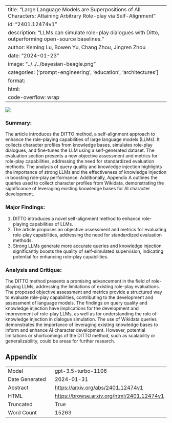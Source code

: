 
---
title: "Large Language Models are Superpositions of All Characters: Attaining Arbitrary Role-play via Self-Alignment"
id: "2401.12474v1"
description: "LLMs can simulate role-play dialogues with Ditto, outperforming open-source baselines."
author: Keming Lu, Bowen Yu, Chang Zhou, Jingren Zhou
date: "2024-01-23"
image: "../../../bayesian-beagle.png"
categories: ['prompt-engineering', 'education', 'architectures']
format:
  html:
    code-overflow: wrap
---

![](None)

### Summary:

The article introduces the DITTO method, a self-alignment approach to enhance the role-playing capabilities of large language models (LLMs). It collects character profiles from knowledge bases, simulates role-play dialogues, and fine-tunes the LLM using a self-generated dataset. The evaluation section presents a new objective assessment and metrics for role-play capabilities, addressing the need for standardized evaluation methods. The analysis of query quality and knowledge injection highlights the importance of strong LLMs and the effectiveness of knowledge injection in boosting role-play performance. Additionally, Appendix A outlines the queries used to collect character profiles from Wikidata, demonstrating the significance of leveraging existing knowledge bases for AI character development.

### Major Findings:
1. DITTO introduces a novel self-alignment method to enhance role-playing capabilities of LLMs.
2. The article proposes an objective assessment and metrics for evaluating role-play capabilities, addressing the need for standardized evaluation methods.
3. Strong LLMs generate more accurate queries and knowledge injection significantly boosts the quality of self-simulated supervision, indicating potential for enhancing role-play capabilities.

### Analysis and Critique:
The DITTO method presents a promising advancement in the field of role-playing LLMs, addressing the limitations of existing role-play evaluations. The proposed objective assessment and metrics provide a structured way to evaluate role-play capabilities, contributing to the development and assessment of language models. The findings on query quality and knowledge injection have implications for the development and improvement of role-play LLMs, as well as for understanding the role of knowledge injection in dialogue simulation. The use of Wikidata queries demonstrates the importance of leveraging existing knowledge bases to inform and enhance AI character development. However, potential limitations or shortcomings of the DITTO method, such as scalability or generalizability, could be areas for further research.

## Appendix

|          |          |
|----------|----------|
| Model     | gpt-3.5-turbo-1106       |
| Date Generated     | 2024-01-31       |
| Abstract | [https://arxiv.org/abs/2401.12474v1](https://arxiv.org/abs/2401.12474v1)        |
| HTML     | [https://browse.arxiv.org/html/2401.12474v1](https://browse.arxiv.org/html/2401.12474v1)       |
| Truncated       | True       |
| Word Count       | 15263       |